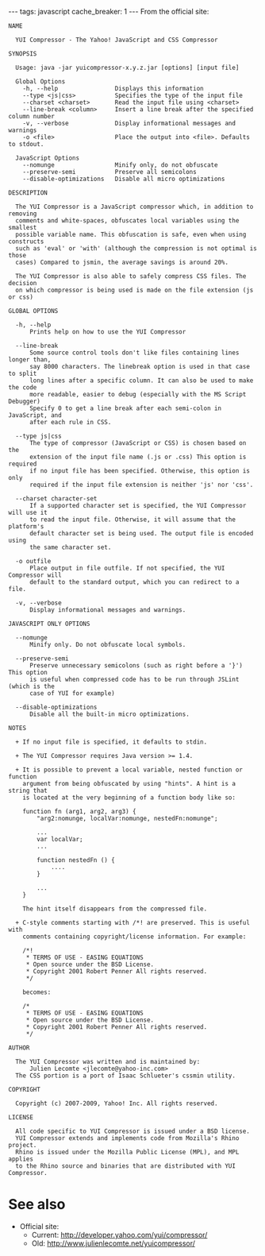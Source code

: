 ---
tags: javascript
cache_breaker: 1
---
From the official site:

<pre>NAME

  YUI Compressor - The Yahoo! JavaScript and CSS Compressor

SYNOPSIS

  Usage: java -jar yuicompressor-x.y.z.jar [options] [input file]

  Global Options
    -h, --help                Displays this information
    --type <js|css>           Specifies the type of the input file
    --charset <charset>       Read the input file using <charset>
    --line-break <column>     Insert a line break after the specified column number
    -v, --verbose             Display informational messages and warnings
    -o <file>                 Place the output into <file>. Defaults to stdout.

  JavaScript Options
    --nomunge                 Minify only, do not obfuscate
    --preserve-semi           Preserve all semicolons
    --disable-optimizations   Disable all micro optimizations

DESCRIPTION

  The YUI Compressor is a JavaScript compressor which, in addition to removing
  comments and white-spaces, obfuscates local variables using the smallest
  possible variable name. This obfuscation is safe, even when using constructs
  such as 'eval' or 'with' (although the compression is not optimal is those
  cases) Compared to jsmin, the average savings is around 20%.

  The YUI Compressor is also able to safely compress CSS files. The decision
  on which compressor is being used is made on the file extension (js or css)

GLOBAL OPTIONS

  -h, --help
      Prints help on how to use the YUI Compressor

  --line-break
      Some source control tools don't like files containing lines longer than,
      say 8000 characters. The linebreak option is used in that case to split
      long lines after a specific column. It can also be used to make the code
      more readable, easier to debug (especially with the MS Script Debugger)
      Specify 0 to get a line break after each semi-colon in JavaScript, and
      after each rule in CSS.

  --type js|css
      The type of compressor (JavaScript or CSS) is chosen based on the
      extension of the input file name (.js or .css) This option is required
      if no input file has been specified. Otherwise, this option is only
      required if the input file extension is neither 'js' nor 'css'.

  --charset character-set
      If a supported character set is specified, the YUI Compressor will use it
      to read the input file. Otherwise, it will assume that the platform's
      default character set is being used. The output file is encoded using
      the same character set.

  -o outfile
      Place output in file outfile. If not specified, the YUI Compressor will
      default to the standard output, which you can redirect to a file.

  -v, --verbose
      Display informational messages and warnings.

JAVASCRIPT ONLY OPTIONS

  --nomunge
      Minify only. Do not obfuscate local symbols.

  --preserve-semi
      Preserve unnecessary semicolons (such as right before a '}') This option
      is useful when compressed code has to be run through JSLint (which is the
      case of YUI for example)

  --disable-optimizations
      Disable all the built-in micro optimizations.

NOTES

  + If no input file is specified, it defaults to stdin.

  + The YUI Compressor requires Java version >= 1.4.

  + It is possible to prevent a local variable, nested function or function
    argument from being obfuscated by using "hints". A hint is a string that
    is located at the very beginning of a function body like so:

    function fn (arg1, arg2, arg3) {
        "arg2:nomunge, localVar:nomunge, nestedFn:nomunge";

        ...
        var localVar;
        ...

        function nestedFn () {
            ....
        }

        ...
    }

    The hint itself disappears from the compressed file.

  + C-style comments starting with /*! are preserved. This is useful with
    comments containing copyright/license information. For example:

    /*!
     * TERMS OF USE - EASING EQUATIONS
     * Open source under the BSD License.
     * Copyright 2001 Robert Penner All rights reserved.
     */

    becomes:

    /*
     * TERMS OF USE - EASING EQUATIONS
     * Open source under the BSD License.
     * Copyright 2001 Robert Penner All rights reserved.
     */

AUTHOR

  The YUI Compressor was written and is maintained by:
      Julien Lecomte <jlecomte@yahoo-inc.com>
  The CSS portion is a port of Isaac Schlueter's cssmin utility.

COPYRIGHT

  Copyright (c) 2007-2009, Yahoo! Inc. All rights reserved.

LICENSE

  All code specific to YUI Compressor is issued under a BSD license.
  YUI Compressor extends and implements code from Mozilla's Rhino project.
  Rhino is issued under the Mozilla Public License (MPL), and MPL applies
  to the Rhino source and binaries that are distributed with YUI Compressor.</pre>

= See also =

* Official site:
** Current: http://developer.yahoo.com/yui/compressor/
** Old: http://www.julienlecomte.net/yuicompressor/
